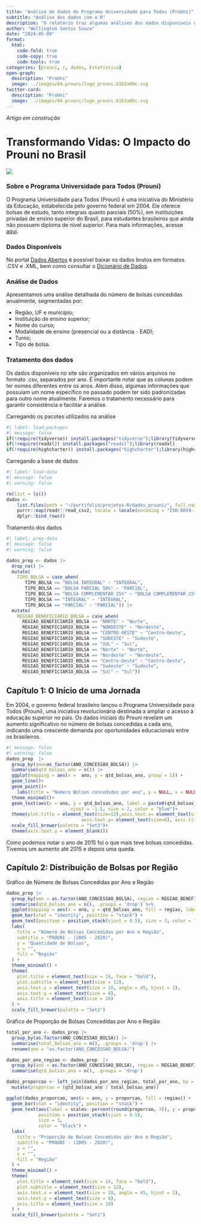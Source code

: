 ```yaml
---
title: "Análise de dados do Programa Universidade para Todos (ProUni)"
subtitle: "Análise dos dados com o R"
description: "O relatório traz algumas análises dos dados disponíveis no portal Dados Abertos"
author: "Wellington Santos Souza"
date: "2024-05-09"
format: 
  html:
    code-fold: true
    code-copy: true
    code-tools: true
categories: [prouni, r, dados, Estatística]
open-graph:
  description: "ProUni"
  image: ../images/04.prouni/logo_prouni.61b3a00c.svg
twitter-card:
  description: "ProUni"
  image: ../images/04.prouni/logo_prouni.61b3a00c.svg
---
```


*Artigo em construção*

# Transformando Vidas: O Impacto do Prouni no Brasil

![](../images/04.prouni/logo_prouni.svg){fig-alt="ProUni" fig-title="ProUni" }

### Sobre o Programa Universidade para Todos (Prouni)

O Programa Universidade para Todos (Prouni) é uma iniciativa do Ministério da Educação, estabelecida pelo governo federal em 2004. Ele oferece bolsas de estudo, tanto integrais quanto parciais (50%), em instituições privadas de ensino superior do Brasil, para estudantes brasileiros que ainda não possuem diploma de nível superior. Para mais informações, acesse  [aqui](https://acessounico.mec.gov.br/prouni/duvidas#o-prouni).

### Dados Disponíveis

No portal [Dados Abertos](https://dadosabertos.mec.gov.br/prouni) é possível baixar os dados brutos em formatos .CSV e .XML, bem como consultar o [Dicionário de Dados](https://dadosabertos.mec.gov.br/images/pdf/dicionario-prouni-20161222.pdf). 

### Análise de Dados

Apresentamos uma análise detalhada do número de bolsas concedidas anualmente, segmentadas por:

- Região, UF e município;
- Instituição de ensino superior;
- Nome do curso;
- Modalidade de ensino (presencial ou a distância - EAD);
- Turno;
- Tipo de bolsa.

### Tratamento dos dados

Os dados disponíveis no site são organizados em vários arquivos no formato .csv, separados por ano. É importante notar que as colunas podem ter nomes diferentes entre os anos. Além disso, algumas informações que possuíam um nome específico no passado podem ter sido padronizadas para outro nome atualmente. Faremos o tratamento necessário para garantir consistência e facilitar a análise.

Carregando os pacotes utilizados na análise
```r
#| label: load-packages
#| message: false
if(!require(tidyverse)) install.packages("tidyverse");library(tidyverse)
if(!require(readxl)) install.packages("readxl");library(readxl)
if(!require(highcharter)) install.packages("highcharter");library(highcharter)
```

Carregando a base de dados
```r
#| label: load-data
#| message: false
#| warning: false

rm(list = ls())
dados <-
    list.files(path = "~/portifolio/projetos-R/dados_prouni/", full.names = TRUE, pattern = ".csv" ) |> 
    purrr::map(readr::read_csv2, locale = locale(encoding = "ISO-8859-1"))  |> 
    dplyr::bind_rows()
```

Tratamento dos dados
```r
#| label: prep-data
#| message: false
#| warning: false

dados_prep <- dados |> 
  drop_na() |> 
  mutate(
    TIPO_BOLSA = case_when(
       TIPO_BOLSA == "BOLSA INTEGRAL" ~ "INTEGRAL",
       TIPO_BOLSA == "BOLSA PARCIAL 50%" ~ "PARCIAL",
       TIPO_BOLSA == "BOLSA COMPLEMENTAR 25%" ~ "BOLSA COMPLEMENTAR 25%",
       TIPO_BOLSA == "INTEGRAL" ~ "INTEGRAL",
       TIPO_BOLSA == "PARCIAL" ~ "PARCIAL")) |> 
  mutate(
    REGIAO_BENEFICIARIO_BOLSA = case_when(
      REGIAO_BENEFICIARIO_BOLSA == "NORTE" ~ "Norte",
      REGIAO_BENEFICIARIO_BOLSA == "NORDESTE" ~ "Nordeste",
      REGIAO_BENEFICIARIO_BOLSA == "CENTRO-OESTE" ~ "Centro-Oeste",
      REGIAO_BENEFICIARIO_BOLSA == "SUDESTE" ~ "Sudeste",
      REGIAO_BENEFICIARIO_BOLSA == "SUL" ~ "Sul",
      REGIAO_BENEFICIARIO_BOLSA == "Norte" ~ "Norte",
      REGIAO_BENEFICIARIO_BOLSA == "Nordeste" ~ "Nordeste",
      REGIAO_BENEFICIARIO_BOLSA == "Centro-Oeste" ~ "Centro-Oeste",
      REGIAO_BENEFICIARIO_BOLSA == "Sudeste" ~ "Sudeste",
      REGIAO_BENEFICIARIO_BOLSA == "Sul" ~ "Sul"))
```

## Capítulo 1: O Início de uma Jornada

Em 2004, o governo federal brasileiro lançou o Programa Universidade para Todos (Prouni), uma iniciativa revolucionária destinada a ampliar o acesso à educação superior no país. Os dados iniciais do Prouni revelam um aumento significativo no número de bolsas concedidas a cada ano, indicando uma crescente demanda por oportunidades educacionais entre os brasileiros.

```r
#| message: false
#| warning: false
dados_prep  |> 
  group_by(ano=as_factor(ANO_CONCESSAO_BOLSA)) |> 
  summarise(qtd_bolsas_ano = n()) |> 
  ggplot(mapping = aes(x =  ano, y = qtd_bolsas_ano, group = 1)) +
  geom_line()+
  geom_point()+
    labs(title = "Número Bolsas concedidas por ano", y = NULL, x = NULL, subtitle = "PROUNI - (2005 - 2020)") + 
  theme_minimal()+
  geom_text(aes(x = ano, y = qtd_bolsas_ano, label = paste0(qtd_bolsas_ano)),
                        vjust = -1.5, size = 2, color = "blue")+
  theme(plot.title = element_text(size=12),axis.text.x= element_text(size=),
                            axis.text.y= element_text(size=8), axis.title=element_text(size=6))+
  scale_fill_brewer(palette = "Set3")+ 
  theme(axis.text.y = element_blank())
```
Como podemos notar o ano de 2015 foi o que mais teve bolsas concedidas. Tivemos um aumento até 2015 e depois uma queda.

## Capítulo 2: Distribuição de Bolsas por Região

Gráfico de Número de Bolsas Concedidas por Ano e Região
```r
dados_prep |> 
  group_by(ano = as.factor(ANO_CONCESSAO_BOLSA), regiao = REGIAO_BENEFICIARIO_BOLSA) |> 
  summarise(qtd_bolsas_ano = n(), .groups = 'drop') %>%
  ggplot(mapping = aes(x = ano, y = qtd_bolsas_ano, fill = regiao, label = qtd_bolsas_ano)) +
  geom_bar(stat = "identity", position = "stack") +
  geom_text(position = position_stack(vjust = 0.5), size = 3, color = "white") +
  labs(
    title = "Número de Bolsas Concedidas por Ano e Região", 
    subtitle = "PROUNI - (2005 - 2020)", 
    y = "Quantidade de Bolsas", 
    x = "",
    fill = "Região"
  ) + 
  theme_minimal() +
  theme(
    plot.title = element_text(size = 14, face = "bold"),
    plot.subtitle = element_text(size = 12),
    axis.text.x = element_text(size = 10, angle = 45, hjust = 1),
    axis.text.y = element_text(size = 8),
    axis.title = element_text(size = 10)
  ) +
  scale_fill_brewer(palette = "Set1")
```

Gráfico de Proporção de Bolsas Concedidas por Ano e Região
```r
total_por_ano <- dados_prep |> 
  group_by(as.factor(ANO_CONCESSAO_BOLSA)) |> 
  summarise(total_bolsas_ano = n(), .groups = 'drop') |> 
  rename(ano = "as.factor(ANO_CONCESSAO_BOLSA)")

dados_por_ano_regiao <- dados_prep  |> 
  group_by(ano = as.factor(ANO_CONCESSAO_BOLSA), regiao = REGIAO_BENEFICIARIO_BOLSA)  |> 
  summarise(qtd_bolsas_ano = n(), .groups = 'drop')

dados_proporcao <- left_join(dados_por_ano_regiao, total_por_ano, by = "ano")  |> 
  mutate(proporcao = (qtd_bolsas_ano / total_bolsas_ano))

ggplot(dados_proporcao, aes(x = ano, y = proporcao, fill = regiao)) +
  geom_bar(stat = "identity", position = "stack") +
  geom_text(aes(label = scales::percent(round(proporcao, 3)), y = proporcao), 
            position = position_stack(vjust = 0.5), 
            size = 3, 
            color = "black") +  
  labs(
    title = "Proporção de Bolsas Concedidas por Ano e Região", 
    subtitle = "PROUNI - (2005 - 2020)", 
    y = "",
    x = "",
    fill = "Região"
  ) + 
  theme_minimal() +
  theme(
    plot.title = element_text(size = 14, face = "bold"),
    plot.subtitle = element_text(size = 12),
    axis.text.x = element_text(size = 10, angle = 45, hjust = 1),
    axis.text.y = element_text(size = 8),
    axis.title = element_text(size = 10)
  ) +
  scale_fill_brewer(palette = "Set1")

```



